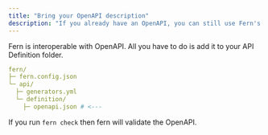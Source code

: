 ```yaml
---
title: "Bring your OpenAPI description"
description: "If you already have an OpenAPI, you can still use Fern's generators."
---
```


Fern is interoperable with OpenAPI. All you have to do is add it to your API Definition folder.

```yaml
fern/
├─ fern.config.json 
└─ api/
  ├─ generators.yml
  └─ definition/
    ├─ openapi.json # <---
```

If you run `fern check` then fern will validate the OpenAPI. 